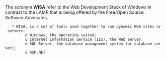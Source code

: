 The acronym '''WISA''' refer to the Web Development Stack of Windows in contrast to the LAMP that is being offered by the Free/Open Source Software Advocates.

    * WISA, is a set of tools used together to run dynamic Web sites or servers:
          o Windows, the operating system;
          o Internet Information Service (IIS), the Web server;
          o SQL Server, the database management system (or database server);
          o ASP.NET
